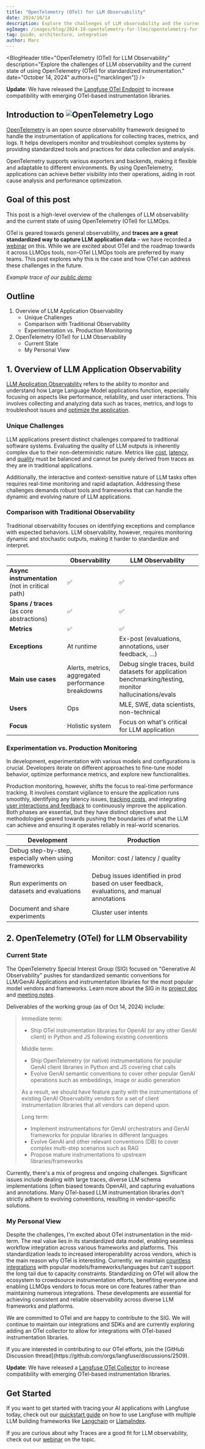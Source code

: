 ```yaml
---
title: "OpenTelemetry (OTel) for LLM Observability"
date: 2024/10/14
description: Explore the challenges of LLM observability and the current state of using OpenTelemetry (OTel) for standardized instrumentation.
ogImage: /images/blog/2024-10-opentelemetry-for-llms/opentelemetry-for-llms.png
tag: guide, architecture, integration
author: Marc
---
```



<BlogHeader
  title="OpenTelemetry (OTel) for LLM Observability"
  description="Explore the challenges of LLM observability and the current state of using OpenTelemetry (OTel) for standardized instrumentation."
  date="October 14, 2024"
  authors={["marcklingen"]}
/>


<Callout type="info">

**Update**: We have released the [Langfuse OTel Endpoint](/docs/opentelemetry/get-started) to increase compatibility with emerging OTel-based instrumentation libraries.

</Callout>

## Introduction to <Image src="/images/blog/2024-10-opentelemetry-for-llms/opentelemetry-logo.svg" alt="OpenTelemetry Logo" width={140} height={30} className="inline-block" />

[OpenTelemetry](https://opentelemetry.io/) is an open source observability framework designed to handle the instrumentation of applications for collecting traces, metrics, and logs. It helps developers monitor and troubleshoot complex systems by providing standardized tools and practices for data collection and analysis.

OpenTelemetry supports various exporters and backends, making it flexible and adaptable to different environments. By using OpenTelemetry, applications can achieve better visibility into their operations, aiding in root cause analysis and performance optimization.

## Goal of this post

This post is a high-level overview of the challenges of LLM observability and the current state of using OpenTelemetry (OTel) for LLMOps.

OTel is geared towards general observability, and **traces are a great standardized way to capture LLM application data** – we have recorded a [webinar](/guides/videos/webinar-observability-llm-systems) on this. While we are excited about OTel and the roadmap towards it across LLMOps tools, non-OTel LLMOps tools are preferred by many teams. This post explores why this is the case and how OTel can address these challenges in the future.

_Example trace of our [public demo](/docs/demo)_

<CloudflareVideo
  videoId="be2a8276c589a0de39ab846d505cf731"
  aspectRatio={1.516}
  gifStyle
  className="block dark:hidden"
/>
<CloudflareVideo
  videoId="835959b1fbe097cd396e7b20cd5cf91e"
  aspectRatio={1.516}
  gifStyle
  className="hidden dark:block"
/>

## Outline

1. Overview of LLM Application Observability
   - Unique Challenges
   - Comparison with Traditional Observability
   - Experimentation vs. Production Monitoring
2. OpenTelemetry (OTel) for LLM Observability
   - Current State
   - My Personal View

## 1. Overview of LLM Application Observability

[LLM Application Observability](/faq/all/llm-observability) refers to the ability to monitor and understand how Large Language Model applications function, especially focusing on aspects like performance, reliability, and user interactions. This involves collecting and analyzing data such as traces, metrics, and logs to troubleshoot issues and [optimize the application](/faq/all/llm-analytics-101).

### Unique Challenges

LLM applications present distinct challenges compared to traditional software systems. Evaluating the quality of LLM outputs is inherently complex due to their non-deterministic nature. Metrics like [cost](/docs/model-usage-and-cost), [latency](/docs/analytics/overview), and [quality](/docs/scores/overview) must be balanced and cannot be purely derived from traces as they are in traditional applications.

Additionally, the interactive and context-sensitive nature of LLM tasks often requires real-time monitoring and rapid adaptation. Addressing these challenges demands robust tools and frameworks that can handle the dynamic and evolving nature of LLM applications.

### Comparison with Traditional Observability

Traditional observability focuses on identifying exceptions and compliance with expected behaviors. LLM observability, however, requires monitoring dynamic and stochastic outputs, making it harder to standardize and interpret.

|                                                  | Observability                                      | LLM Observability                                                                                      |
| ------------------------------------------------ | -------------------------------------------------- | ------------------------------------------------------------------------------------------------------ |
| **Async instrumentation** (not in critical path) | ✅                                                 | ✅                                                                                                     |
| **Spans / traces** (as core abstractions)        | ✅                                                 | ✅                                                                                                     |
| **Metrics**                                      | ✅                                                 | ✅                                                                                                     |
| **Exceptions**                                   | At runtime                                         | Ex-post (evaluations, annotations, user feedback, …)                                                   |
| **Main use cases**                               | Alerts, metrics, aggregated performance breakdowns | Debug single traces, build datasets for application benchmarking/testing, monitor hallucinations/evals |
| **Users**                                        | Ops                                                | MLE, SWE, data scientists, non-technical                                                               |
| **Focus**                                        | Holistic system                                    | Focus on what's critical for LLM application                                                           |

### Experimentation vs. Production Monitoring

In development, experimentation with various models and configurations is crucial. Developers iterate on different approaches to fine-tune model behavior, optimize performance metrics, and explore new functionalities.

Production monitoring, however, shifts the focus to real-time performance tracking. It involves constant vigilance to ensure the application runs smoothly, identifying any latency issues, [tracking costs](/docs/model-usage-and-cost), and integrating [user interactions and feedback](/docs/scores/user-feedback) to continuously improve the application. Both phases are essential, but they have distinct objectives and methodologies geared towards pushing the boundaries of what the LLM can achieve and ensuring it operates reliably in real-world scenarios.

| Development                                          | Production                                                                                  |
| ---------------------------------------------------- | ------------------------------------------------------------------------------------------- |
| Debug step-by-step, especially when using frameworks | Monitor: cost / latency / quality                                                           |
| Run experiments on datasets and evaluations          | Debug issues identified in prod based on user feedback, evaluations, and manual annotations |
| Document and share experiments                       | Cluster user intents                                                                        |

## 2. OpenTelemetry (OTel) for LLM Observability

### Current State

The OpenTelemetry Special Interest Group (SIG) focused on "Generative AI Observability" pushes for standardized semantic conventions for LLM/GenAI Applications and instrumentation libraries for the most popular model vendors and frameworks. Learn more about the SIG in its [project doc](https://github.com/open-telemetry/community/blob/main/projects/gen-ai.md) and [meeting notes](https://docs.google.com/document/d/1EKIeDgBGXQPGehUigIRLwAUpRGa7-1kXB736EaYuJ2M/edit?tab=t.0#heading=h.ylazl6464n0c).

Deliverables of the working group (as of Oct 14, 2024) include:

> Immediate term:
>
> - Ship OTel instrumentation libraries for OpenAI (or any other GenAI client) in Python and JS following existing conventions
>
> Middle term:
>
> - Ship OpenTelemetry (or native) instrumentations for popular GenAI client libraries in Python and JS covering chat calls
> - Evolve GenAI semantic conventions to cover other popular GenAI operations such as embeddings, image or audio generation
>
> As a result, we should have feature parity with the instrumentations of existing GenAI Observability vendors for a set of client instrumentation libraries that all vendors can depend upon.
>
> Long term:
>
> - Implement instrumentations for GenAI orchestrators and GenAI frameworks for popular libraries in different languages
> - Evolve GenAI and other relevant conventions (DB) to cover complex multi-step scenarios such as RAG
> - Propose mature instrumentations to upstream libraries/frameworks

Currently, there's a mix of progress and ongoing challenges. Significant issues include dealing with large traces, diverse LLM schema implementations (often biased towards OpenAI), and capturing evaluations and annotations. Many OTel-based LLM instrumentation libraries don't strictly adhere to evolving conventions, resulting in vendor-specific solutions.

### My Personal View

Despite the challenges, I'm excited about OTel instrumentation in the mid-term. The real value lies in its standardized data model, enabling seamless workflow integration across various frameworks and platforms. This standardization leads to increased interoperability across vendors, which is the main reason why OTel is interesting. Currently, we maintain [countless integrations](/docs/integrations) with popular models/frameworks/languages but can't support the long tail due to capacity constraints. Standardizing on OTel will allow the ecosystem to crowdsource instrumentation efforts, benefiting everyone and enabling LLMOps vendors to focus more on core features rather than maintaining numerous integrations. These developments are essential for achieving consistent and reliable observability across diverse LLM frameworks and platforms.

We are committed to OTel and are happy to contribute to the SIG. We will continue to maintain our integrations and SDKs and are currently exploring adding an OTel collector to allow for integrations with OTel-based instrumentation libraries.

<Callout>
  If you are interested in contributing to our OTel efforts, join the [GitHub
  Discussion thread](https://github.com/orgs/langfuse/discussions/2509).
</Callout>

<Callout type="info">

**Update**: We have released a [Langfuse OTel Collector](/docs/opentelemetry/get-started) to increase compatibility with emerging OTel-based instrumentation libraries.

</Callout>

## Get Started

If you want to get started with tracing your AI applications with Langfuse today, check out our [quickstart guide](/docs/get-started) on how to use Langfuse with multiple LLM building frameworks like [Langchain](/docs/integrations/langchain/tracing) or [LlamaIndex](/docs/integrations/llama-index/get-started).

If you are curious about why Traces are a good fit for LLM observability, check out our [webinar](/guides/videos/webinar-observability-llm-systems) on the topic.
